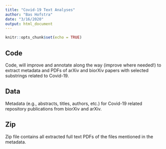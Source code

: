 ```yaml
---
title: "Covid-19 Text Analyses"
author: "Bas Hofstra"
date: "3/16/2020"
output: html_document
---
```


```r
knitr::opts_chunk$set(echo = TRUE)
```

## Code
Code, will improve and annotate along the way (improve where needed!) to extract metadata and PDFs of arXiv and biorXiv papers with selected substrings related to Covid-19.

## Data
Metadata (e.g., abstracts, titles, authors, etc.) for Covid-19 related repository publications from biorXiv and arXiv.

## Zip
Zip file contains all extracted full text PDFs of the files mentioned in the metadata.
